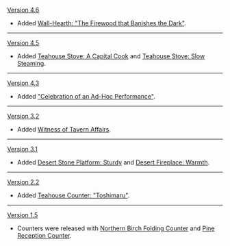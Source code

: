 {{Change History/Header}}
[[Version 4.6]]
* Added [[Wall-Hearth: "The Firewood that Banishes the Dark"]].
----
[[Version 4.5]]
* Added [[Teahouse Stove: A Capital Cook]] and [[Teahouse Stove: Slow Steaming]].
----
[[Version 4.3]]
* Added [["Celebration of an Ad-Hoc Performance"]].
----
[[Version 3.2]]
* Added [[Witness of Tavern Affairs]].
----
[[Version 3.1]]
* Added [[Desert Stone Platform: Sturdy]] and [[Desert Fireplace: Warmth]].
----
[[Version 2.2]]
* Added [[Teahouse Counter: "Toshimaru"]].
----
[[Version 1.5]]
* Counters were released with [[Northern Birch Folding Counter]] and [[Pine Reception Counter]].